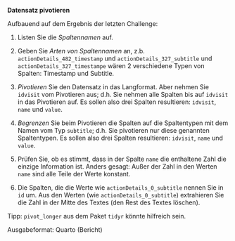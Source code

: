 **Datensatz pivotieren**


Aufbauend auf dem Ergebnis der letzten Challenge:



1. Listen Sie die *Spaltennamen* auf.

2. Geben Sie *Arten von Spaltennamen* an, z.b. `actionDetails_482_timestamp` und `actionDetails_327_subtitle` und `actionDetails_327_timestampe` wären 2 verschiedene Typen von Spalten: Timestamp und Subtitle.

2. *Pivotieren* Sie den Datensatz in das Langformat. Aber nehmen Sie `idvisit` vom Pivotieren aus; d.h. Sie nehmen alle Spalten bis auf `idvisit` in das Pivotieren auf. Es sollen also drei Spalten resultieren: `idvisit`, `name` und `value`.

3. *Begrenzen* Sie beim Pivotieren die Spalten auf die Spaltentypen mit dem Namen vom Typ `subtitle`; d.h. Sie pivotieren nur diese genannten Spaltentypen. Es sollen also drei Spalten resultieren: `idvisit`, `name` und `value`.


4. Prüfen Sie, ob es stimmt, dass in der Spalte `name` die enthaltene Zahl die einzige Information ist. Anders gesagt: Außer der Zahl in den Werten `name` sind alle Teile der Werte konstant.

5. Die Spalten, die die Werte wie `actionDetails_0_subtitle` nennen Sie in `id` um. Aus den Werten (wie `actionDetails_0_subtitle`) extrahieren Sie die Zahl in der Mitte des Textes (den Rest des Textes löschen).



Tipp: `pivot_longer` aus dem Paket `tidyr` könnte hilfreich sein.



Ausgabeformat: Quarto (Bericht)
